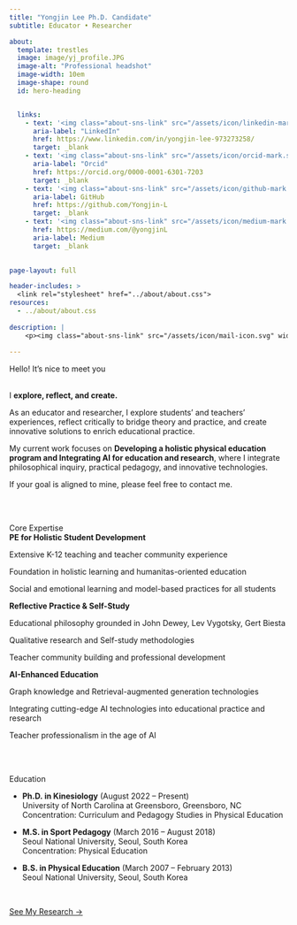 ```yaml
---
title: "Yongjin Lee Ph.D. Candidate"
subtitle: Educator • Researcher 

about:
  template: trestles
  image: image/yj_profile.JPG
  image-alt: "Professional headshot"
  image-width: 10em
  image-shape: round
  id: hero-heading


  links:
    - text: '<img class="about-sns-link" src="/assets/icon/linkedin-mark.svg" width="16" height="16" alt="LinkedIn" />'
      aria-label: "LinkedIn"
      href: https://www.linkedin.com/in/yongjin-lee-973273258/
      target: _blank
    - text: '<img class="about-sns-link" src="/assets/icon/orcid-mark.svg" width="16" height="16" alt="Orcid" />'
      aria-label: "Orcid"
      href: https://orcid.org/0000-0001-6301-7203
      target: _blank
    - text: '<img class="about-sns-link" src="/assets/icon/github-mark.svg" width="16" height="16" alt="GitHub" />'
      aria-label: GitHub
      href: https://github.com/Yongjin-L
      target: _blank
    - text: '<img class="about-sns-link" src="/assets/icon/medium-mark.svg" width="16" height="16" alt="Medium" />'
      href: https://medium.com/@yongjinL
      aria-label: Medium
      target: _blank
      

page-layout: full

header-includes: >
  <link rel="stylesheet" href="../about/about.css">
resources:
  - ../about/about.css   
  
description: |
    <p><img class="about-sns-link" src="/assets/icon/mail-icon.svg" width="16" height="16" alt="Email" /> <b>y_lee10@uncg.edu</b></p>
      
---
```



::: {#hero-heading}
<div class="h1">Hello! It’s nice to meet you</div>
<br>
I **explore, reflect, and create.** 

As an educator and researcher, I explore students’ and teachers’ experiences, reflect critically to bridge theory and practice, and create innovative solutions to enrich educational practice. 

My current work focuses on **Developing a holistic physical education program and Integrating AI for education and research**, where I integrate philosophical inquiry, practical pedagogy, and innovative technologies.

If your goal is aligned to mine, please feel free to contact me. 


<!--링크 필요시, [publications](/publication).-->

:::

<br><br>

<div class="h2">Core Expertise</div>



<!--<img src="image/research_interest.png" alt="Research interest" 
     style="width:20em; display:block; margin:0 auto;">-->

::: {.grid}

::: {.g-col-12 .g-col-lg-4 #about-me-1}

<div class="h3">**PE for Holistic Student Development**</div>

Extensive K-12 teaching and teacher community experience

Foundation in holistic learning and humanitas-oriented education

Social and emotional learning and model-based practices for all students

:::

::: {.g-col-12 .g-col-lg-4 #about-me-2}

<div class="h3">**Reflective Practice & Self-Study**</div>


Educational philosophy grounded in John Dewey, Lev Vygotsky, Gert Biesta

Qualitative research and Self-study methodologies

Teacher community building and professional development

:::

::: {.g-col-12 .g-col-lg-4 #about-me-3}


<div class="h3">**AI-Enhanced Education**</div>

Graph knowledge and Retrieval-augmented generation technologies

Integrating cutting-edge AI technologies into educational practice and research

Teacher professionalism in the age of AI
:::

:::
<!-- end grid -->


<br><br>

::: {.education-list}

<div class="h2">Education</div>

- **Ph.D. in Kinesiology** (August 2022 – Present)  
University of North Carolina at Greensboro, Greensboro, NC   
Concentration: Curriculum and Pedagogy Studies in Physical Education  


- **M.S. in Sport Pedagogy** (March 2016 – August 2018)  
Seoul National University, Seoul, South Korea   
Concentration: Physical Education 


- **B.S. in Physical Education** (March 2007 – February 2013)  
Seoul National University, Seoul, South Korea 

::: 
<br>

<div class="btn-container">
  <a href="../research/" class="btn btn-custom">See My Research →</a>
</div>